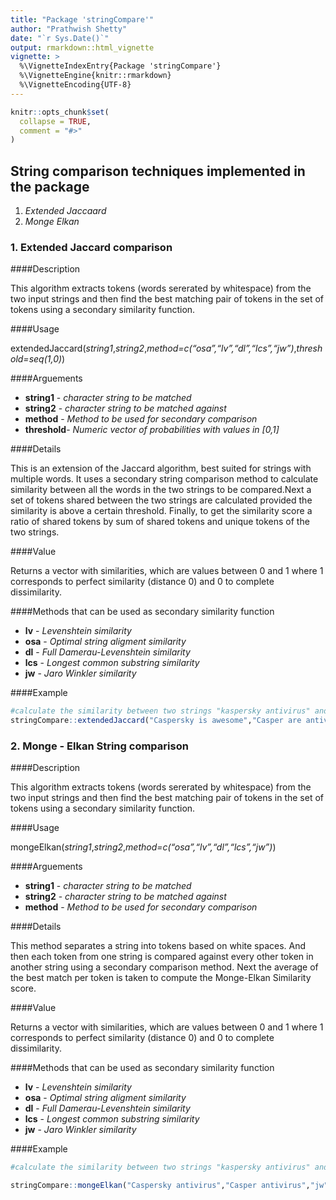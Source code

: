 ```yaml
---
title: "Package 'stringCompare'"
author: "Prathwish Shetty"
date: "`r Sys.Date()`"
output: rmarkdown::html_vignette
vignette: >
  %\VignetteIndexEntry{Package 'stringCompare'}
  %\VignetteEngine{knitr::rmarkdown}
  %\VignetteEncoding{UTF-8}
---
```


```r
knitr::opts_chunk$set(
  collapse = TRUE,
  comment = "#>"
)
```



## String comparison techniques implemented in the package

1. *Extended Jaccaard*
2. *Monge Elkan*


### 1. Extended Jaccard comparison

####Description

This algorithm extracts tokens (words sererated by whitespace) from the two input strings and then find the best matching pair of tokens in the set of tokens using a secondary similarity function.

####Usage

extendedJaccard(*string1*,*string2*,*method=c("osa","lv","dl","lcs","jw")*,*threshold=seq(1,0)*)

####Arguements

* **string1** - *character string to be matched*
* **string2** - *character string to be matched against*
* **method**  - *Method to be used for secondary comparison*
* **threshold**- *Numeric vector of probabilities with values in [0,1]*

####Details

This is an extension of the Jaccard algorithm, best suited for strings with multiple words. It uses a secondary string comparison method to calculate similarity between all the words in the two strings to be compared.Next a set of tokens shared between the two strings are calculated provided the similarity is above a certain threshold. Finally, to get the similarity score a ratio of shared tokens by sum of shared tokens and unique 
tokens of the two strings.

####Value

Returns a vector with similarities, which are values between 0 and 1 where 1 corresponds to perfect similarity (distance 0) and 0 to complete dissimilarity.

####Methods that can be used as secondary similarity function

* **lv** - *Levenshtein similarity*
* **osa** - *Optimal string aligment similarity*
* **dl**  - *Full Damerau-Levenshtein similarity*
* **lcs**  - *Longest common substring similarity*
* **jw**  - *Jaro Winkler similarity*

####Example

```r
#calculate the similarity between two strings "kaspersky antivirus" and "kasper antivirus"
stringCompare::extendedJaccard("Caspersky is awesome","Casper are antivirus","jw",0.85)
```



### 2. Monge - Elkan String comparison

####Description

This algorithm extracts tokens (words sererated by whitespace) from the two input strings and then find the best matching pair of tokens in the set of tokens using a secondary similarity function.

####Usage

mongeElkan(*string1*,*string2*,*method=c("osa","lv","dl","lcs","jw")*)

####Arguements

* **string1** - *character string to be matched*
* **string2** - *character string to be matched against*
* **method**  - *Method to be used for secondary comparison*

####Details

This method separates a string into tokens based on white spaces. And then each token from one string is compared  against  every  other  token  in  another  string  using  a  secondary  comparison  method.  Next  the average of the best match per token is taken to compute the Monge-Elkan Similarity score.

####Value

Returns a vector with similarities, which are values between 0 and 1 where 1 corresponds to perfect similarity (distance 0) and 0 to complete dissimilarity.

####Methods that can be used as secondary similarity function

* **lv** - *Levenshtein similarity*
* **osa** - *Optimal string aligment similarity*
* **dl**  - *Full Damerau-Levenshtein similarity*
* **lcs**  - *Longest common substring similarity*
* **jw**  - *Jaro Winkler similarity*

####Example


```r
#calculate the similarity between two strings "kaspersky antivirus" and "kasper antivirus"

stringCompare::mongeElkan("Caspersky antivirus","Casper antivirus","jw")
```

